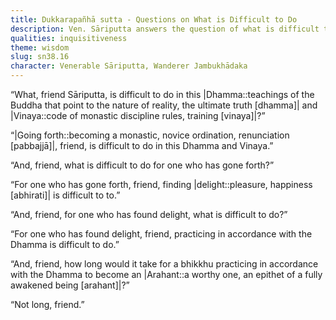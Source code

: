 ```yaml
---
title: Dukkarapañhā sutta - Questions on What is Difficult to Do
description: Ven. Sāriputta answers the question of what is difficult to do in the teaching and discipline, and what is difficult for one who has gone forth.
qualities: inquisitiveness
theme: wisdom
slug: sn38.16
character: Venerable Sāriputta, Wanderer Jambukhādaka
---
```


“What, friend Sāriputta, is difficult to do in this |Dhamma::teachings of the Buddha that point to the nature of reality, the ultimate truth [dhamma]| and |Vinaya::code of monastic discipline rules, training [vinaya]|?”

“|Going forth::becoming a monastic, novice ordination, renunciation [pabbajjā]|, friend, is difficult to do in this Dhamma and Vinaya.”

“And, friend, what is difficult to do for one who has gone forth?”

“For one who has gone forth, friend, finding |delight::pleasure, happiness [abhirati]| is difficult to to.”

“And, friend, for one who has found delight, what is difficult to do?”

“For one who has found delight, friend, practicing in accordance with the Dhamma is difficult to do.”

“And, friend, how long would it take for a bhikkhu practicing in accordance with the Dhamma to become an |Arahant::a worthy one, an epithet of a fully awakened being [arahant]|?”

“Not long, friend.”